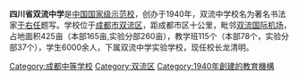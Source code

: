 '''四川省双流中学'''是[[中国国家级示范校|中国国家级示范校]]，创办于1940年，双流中学校名为著名书法家[[于右任|于右任]]题写。学校位于[[成都市|成都市]][[双流区|双流区]]，距成都市区十公里，毗邻[[双流国际机场|双流国际机场]]，占地面积425亩（本部165亩,实验分部260亩），教学班115个（本部78个，实验分部37个），学生6000余人，下属双流中学实验学校，现任校长龙清明。

{{四川教育小作品}}
[[Category:成都中等学校|Category:成都中等学校]]
[[Category:双流区|Category:双流区]]
[[Category:1940年創建的教育機構|Category:1940年創建的教育機構]]